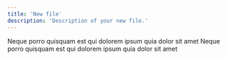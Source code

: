 ```yaml
---
title: 'New file'
description: 'Description of your new file.'
---
```


<CardGroup cols={2}>
  <Card title="Bodrum News" icon="diagram-project" href="https://neo4j-graphql-render-typescript-production-7986.up.railway.app/" horizontal="true">
    Neque porro quisquam est qui dolorem ipsum quia dolor sit amet
  </Card>
   <Card title="Bodrum News" icon="diagram-project" href="https://neo4j-graphql-render-typescript-production-7986.up.railway.app/" horizontal="true">
    Neque porro quisquam est qui dolorem ipsum quia dolor sit amet
  </Card>
 
</CardGroup>
